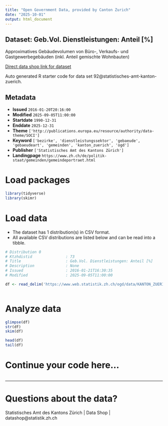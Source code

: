 ```yaml
---
title: "Open Government Data, provided by Canton Zurich"
date: "2025-10-01"
output: html_document
---
```


## Dataset: Geb.Vol. Dienstleistungen: Anteil [%]

Approximatives Gebäudevolumen von Büro-, Verkaufs- und Gastgewerbegebäuden (inkl. Anteil gemischte Wohnbauten)

[Direct data shop link for dataset](https://www.zh.ch/de/politik-staat/statistik-daten/datenkatalog.html#/datasets/92@statistisches-amt-kanton-zuerich)

Auto generated R starter code for data set 92@statistisches-amt-kanton-zuerich.

## Metadata

- **Issued** `2016-01-20T20:16:00`
- **Modified** `2025-09-05T11:00:00`
- **Startdate** `1990-12-31`
- **Enddate** `2025-12-31`
- **Theme** `['http://publications.europa.eu/resource/authority/data-theme/SOCI']`
- **Keyword** `['bezirke', 'dienstleistungssektor', 'gebaeude', 'gebaeudeart', 'gemeinden', 'kanton_zuerich', 'ogd']`
- **Publisher** `['Statistisches Amt des Kantons Zürich']`
- **Landingpage** `https://www.zh.ch/de/politik-staat/gemeinden/gemeindeportraet.html`


# Load packages

```r

library(tidyverse)
library(skimr)

```

# Load data

-   The dataset has 1 distribution(s) in CSV format.
-   All available CSV distributions are listed below and can be read into a tibble.

```r

# Distribution 0
# Ktzhdistid               : 73
# Title                    : Geb.Vol. Dienstleistungen: Anteil [%]
# Description              : None
# Issued                   : 2016-01-21T16:30:35
# Modified                 : 2025-09-05T11:00:00

df <- read_delim('https://www.web.statistik.zh.ch/ogd/data/KANTON_ZUERICH_157.csv')



```

# Analyze data

```r

glimpse(df)
str(df)
skim(df)

head(df)
tail(df)

```

# Continue your code here...

```r

```

------------------------------------------------------------------------

# Questions about the data?

Statistisches Amt des Kantons Zürich | Data Shop | datashop@statistik.zh.ch
